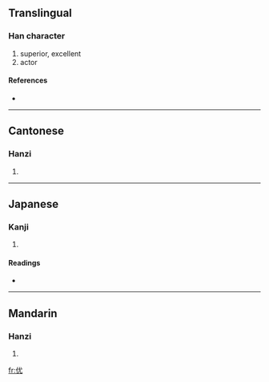 {{see|優}}
==Translingual==

===Han character===
{{Han char|rn=9|rad=人|as=04|sn=6|four=2321<sub>4</sub>|canj=人戈大山 (OIKU)}}

# superior, excellent
# actor

====References====
* {{Han ref|kx=0096.121|dkj=00454|hdz=10120.020|uh=4F18|ud=20248|bh=C9AC|bd=51628}}

----

==Cantonese==

===Hanzi===
{{yue-hanzi|jyut=|y=yau1}}

# {{defn|Cantonese}}

----

==Japanese==

===Kanji===
{{ja-kanji|grade=|rs=人04}}

# {{defn|Japanese}}

====Readings====
* {{ja-readings|on=[[ゆう]] (yū), [[う]] (u)|kun=}}

----

==Mandarin==

===Hanzi===
{{cmn-hanzi|tra=優|pin=[[yōu]] ([[you1]])|wg=yu<sup>1</sup>}}

# {{defn|Mandarin}}

[[fr:优]]